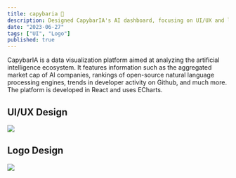 ```yaml
---
title: capybaria 🦫
description: Designed CapybarIA's AI dashboard, focusing on UI/UX and logo to visualize the AI ecosystem's dynamics.
date: "2023-06-27"
tags: ["UI", "Logo"]
published: true
---
```


CapybarIA is a data visualization platform aimed at analyzing the artificial intelligence ecosystem. It features information such as the aggregated market cap of AI companies, rankings of open-source natural language processing engines, trends in developer activity on Github, and much more. The platform is developed in React and uses ECharts.

## UI/UX Design

![](/capybaria-ui.webp)

## Logo Design

![](/capybaria-app.webp)
